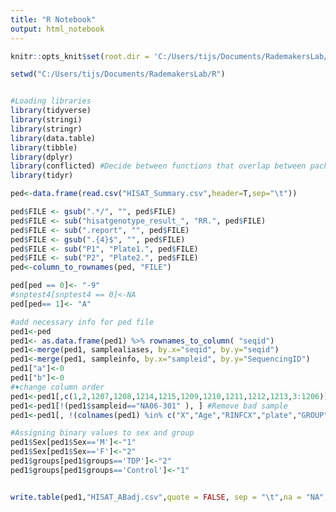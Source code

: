 ```yaml
---
title: "R Notebook"
output: html_notebook
---
```


```r
knitr::opts_knit$set(root.dir = 'C:/Users/tijs/Documents/RademakersLab/R')

```


```r
setwd("C:/Users/tijs/Documents/RademakersLab/R")


#Loading libraries
library(tidyverse)
library(stringi)
library(stringr)
library(data.table)
library(tibble)
library(dplyr)
library(conflicted) #Decide between functions that overlap between packages
library(tidyr)


```


```r

ped<-data.frame(read.csv("HISAT_Summary.csv",header=T,sep="\t"))

ped$FILE <- gsub(".*/", "", ped$FILE)
ped$FILE <- sub("hisatgenotype_result_", "RR.", ped$FILE)
ped$FILE <- sub(".report", "", ped$FILE)
ped$FILE <- gsub(".{4}$", "", ped$FILE)
ped$FILE <- sub("P1", "Plate1.", ped$FILE)
ped$FILE <- sub("P2", "Plate2.", ped$FILE)
ped<-column_to_rownames(ped, "FILE")

ped[ped == 0]<- "-9"
#snptest4[snptest4 == 0]<-NA
ped[ped== 1]<- "A"

#add necessary info for ped file
ped1<-ped
ped1<- as.data.frame(ped1) %>% rownames_to_column( "seqid")
ped1<-merge(ped1, samplealiases, by.x="seqid", by.y="seqid")
ped1<-merge(ped1, sampleinfo, by.x="sampleid", by.y="SequencingID")
ped1["a"]<-0
ped1["b"]<-0
#♦change column order
ped1<-ped1[,c(1,2,1207,1208,1214,1215,1209,1210,1211,1212,1213,3:1206)]
ped1<-ped1[!(ped1$sampleid=="NA06-301" ), ] #Remove bad sample
ped1<-ped1[, !(colnames(ped1) %in% c("X","Age","RINFCX","plate","GROUP"))]

#Assigning binary values to sex and group
ped1$Sex[ped1$Sex=='M']<-"1"
ped1$Sex[ped1$Sex=='F']<-"2"
ped1$groups[ped1$groups=='TDP']<-"2"
ped1$groups[ped1$groups=='Control']<-"1"


write.table(ped1,"HISAT_ABadj.csv",quote = FALSE, sep = "\t",na = "NA", dec = ".", row.names = TRUE, col.names=NA)

```

